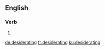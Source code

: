 
==English==

===Verb===
{{head|en|present participle}}

# {{present participle of|desiderate|lang=en|nocat=1}}

[[de:desiderating]]
[[fr:desiderating]]
[[ku:desiderating]]